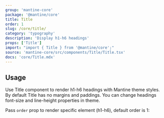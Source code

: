 ```yaml
---
group: 'mantine-core'
package: '@mantine/core'
title: Title
order: 1
slug: /core/title/
category: 'typography'
description: 'Display h1-h6 headings'
props: ['Title']
import: "import { Title } from '@mantine/core';"
source: 'mantine-core/src/components/Title/Title.tsx'
docs: 'core/Title.mdx'
---
```



## Usage

Use Title component to render h1-h6 headings with Mantine theme styles.
By default Title has no margins and paddings.
You can change headings font-size and line-height properties in <GatsbyLink to="/pages/theming/">theme</GatsbyLink>.

Pass `order` prop to render specific element (h1-h6), default order is 1:

<TitleBaseDemo />
